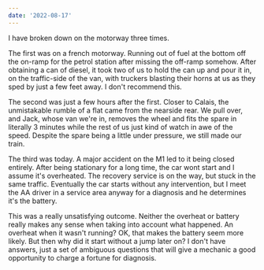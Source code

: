 ```yaml
---
date: '2022-08-17'
---
```


I have broken down on the motorway three times.

The first was on a french motorway. Running out of fuel at the bottom off the on-ramp for the petrol station after missing the off-ramp somehow. After obtaining a can of diesel, it took two of us to hold the can up and pour it in, on the traffic-side of the van, with truckers blasting their horns at us as they sped by just a few feet away. I don't recommend this.

The second was just a few hours after the first. Closer to Calais, the unmistakable rumble of a flat came from the nearside rear. We pull over, and Jack, whose van we're in, removes the wheel and fits the spare in literally 3 minutes while the rest of us just kind of watch in awe of the speed. Despite the spare being a little under pressure, we still made our train.

The third was today. A major accident on the M1 led to it being closed entirely. After being stationary for a long time, the car wont start and I assume it's overheated. The recovery service is on the way, but stuck in the same traffic. Eventually the car starts without any intervention, but I meet the AA driver in a service area anyway for a diagnosis and he determines it's the battery.

This was a really unsatisfying outcome. Neither the overheat or battery really makes any sense when taking into account what happened. An overheat when it wasn't running? OK, that makes the battery seem more likely. But then why did it start without a jump later on? I don't have answers, just a set of ambiguous questions that will give a mechanic a good opportunity to charge a fortune for diagnosis.
